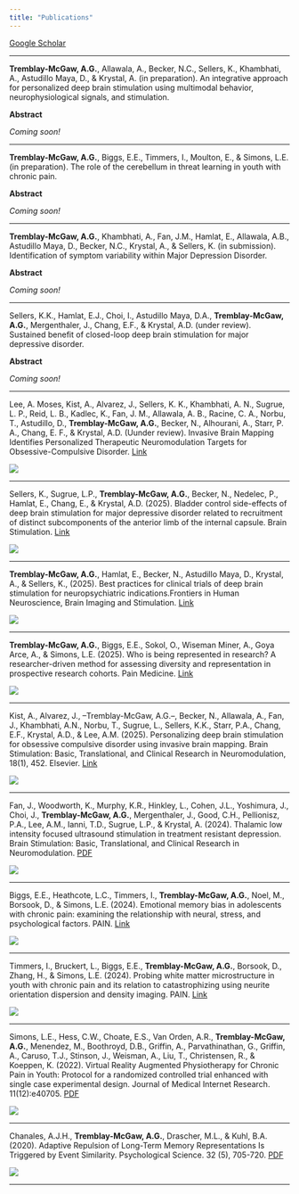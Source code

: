 ```yaml
---
title: "Publications"
---
```


[Google Scholar](https://scholar.google.com/citations?view_op=list_works&hl=en&hl=en&user=VrUzSZ8AAAAJ)


***


__Tremblay-McGaw, A.G.__, Allawala, A., Becker, N.C., Sellers, K., Khambhati, A., Astudillo Maya, D., & Krystal, A. (in preparation). An integrative approach for personalized deep brain stimulation using multimodal behavior, neurophysiological signals, and stimulation. 

__Abstract__

_Coming soon!_

***


__Tremblay-McGaw, A.G.__, Biggs, E.E., Timmers, I., Moulton, E., & Simons, L.E. (in preparation). The role of the cerebellum in threat learning in youth with chronic pain.

__Abstract__

_Coming soon!_

***


__Tremblay-McGaw, A.G.__, Khambhati, A., Fan, J.M., Hamlat, E., Allawala, A.B., Astudillo Maya, D., Becker, N.C., Krystal, A., & Sellers, K. (in submission). Identification of symptom variability within Major Depression Disorder.

__Abstract__

_Coming soon!_

***


Sellers, K.K., Hamlat, E.J., Choi, I., Astudillo Maya, D.A., __Tremblay-McGaw, A.G.__, Mergenthaler, J., Chang, E.F., & Krystal, A.D. (under review). Sustained benefit of closed-loop deep brain stimulation for major depressive disorder.

__Abstract__

_Coming soon!_

***


Lee, A. Moses, Kist, A., Alvarez, J., Sellers, K. K., Khambhati, A. N., Sugrue, L. P., Reid, L. B., Kadlec, K., Fan, J. M., Allawala, A. B., Racine, C. A., Norbu, T., Astudillo, D., __Tremblay-McGaw, A.G.__, Becker, N., Alhourani, A., Starr, P. A., Chang, E. F., & Krystal, A.D. (Uunder review). Invasive Brain Mapping Identifies Personalized Therapeutic Neuromodulation Targets for Obsessive-Compulsive Disorder.
[Link](https://pmc.ncbi.nlm.nih.gov/articles/PMC11957075/)

![](pdfs/Leeetal.JPEG)

***


Sellers, K., Sugrue, L.P., __Tremblay-McGaw, A.G.__, Becker, N., Nedelec, P., Hamlat, E., Chang, E., & Krystal, A.D. (2025). Bladder control side-effects of deep brain stimulation for major depressive disorder related to recruitment of distinct subcomponents of the anterior limb of the internal capsule. Brain Stimulation.
[Link](https://www.sciencedirect.com/science/article/pii/S1935861X25002955)

![](pdfs/sellersetal2025.JPEG)

***


 __Tremblay-McGaw, A.G.__, Hamlat, E., Becker, N., Astudillo Maya, D., Krystal, A., & Sellers, K., (2025). Best practices for clinical trials of deep brain stimulation for neuropsychiatric indications.Frontiers in Human Neuroscience, Brain Imaging and Stimulation. 
[Link](https://www.frontiersin.org/journals/human-neuroscience/articles/10.3389/fnhum.2025.1572972/full)

![](pdfs/ATM2etal.JPEG)

***

__Tremblay-McGaw, A.G.__, Biggs, E.E., Sokol, O., Wiseman Miner, A., Goya Arce, A., & Simons, L.E. (2025). Who is being represented in research? A researcher-driven method for assessing diversity and representation in prospective research cohorts. Pain Medicine. [Link](https://academic.oup.com/painmedicine/advance-article-abstract/doi/10.1093/pm/pnaf037/8104054)

![](pdfs/ATMetal.JPEG)

***

Kist, A., Alvarez, J., --Tremblay-McGaw, A.G.--, Becker, N., Allawala, A., Fan, J., Khambhati, A.N., Norbu, T., Sugrue, L., Sellers, K.K., Starr, P.A., Chang, E.F., Krystal, A.D., & Lee, A.M. (2025). Personalizing deep brain stimulation for obsessive compulsive disorder using invasive brain mapping. Brain Stimulation: Basic, Translational, and Clinical Research in Neuromodulation, 18(1), 452. Elsevier. [Link](https://www.brainstimjrnl.com/article/S1935-861X(24)00893-3/fulltext)

![](pdfs/KIstetal.JPEG)

***

Fan, J., Woodworth, K., Murphy, K.R., Hinkley, L., Cohen, J.L., Yoshimura, J.,  Choi, J., __Tremblay-McGaw, A.G.__, Mergenthaler, J., Good, C.H., Pellionisz, P.A., Lee, A.M., Ianni, T.D., Sugrue, L.P., & Krystal, A. (2024). Thalamic low intensity focused ultrasound stimulation in treatment resistant depression. Brain Stimulation: Basic, Translational, and Clinical Research in Neuromodulation.
[PDF](pdfs/Fanetal.pdf)

![](pdfs/FocusedUltrasound.JPEG)

***


Biggs, E.E., Heathcote, L.C., Timmers, I., __Tremblay-McGaw, A.G.__, Noel, M., Borsook, D., & Simons, L.E. (2024). Emotional memory bias in adolescents with chronic pain: examining the relationship with neural, stress,
and psychological factors. PAIN. [Link](https://journals.lww.com/pain/abstract/2025/03000/emotional_memory_bias_in_adolescents_with_chronic.10.aspx?context=featuredarticles&collectionid=1)

![](pdfs/MemoryBias.JPEG)

***


Timmers, I., Bruckert, L., Biggs, E.E., __Tremblay-McGaw, A.G.__, Borsook, D., Zhang, H., & Simons, L.E. (2024). Probing white matter microstructure in youth with chronic pain and its relation to catastrophizing using neurite orientation dispersion and density imaging. PAIN. [Link](https://journals.lww.com/pain/abstract/2024/11000/probing_white_matter_microstructure_in_youth_with.12.aspx)

![](pdfs/Timmers.JPEG)


***

Simons, L.E., Hess, C.W., Choate, E.S., Van Orden, A.R., __Tremblay-McGaw, A.G.__, Menendez, M., Boothroyd, D.B., Griffin, A., Parvathinathan, G., Griffin, A., Caruso, T.J., Stinson, J., Weisman, A., Liu, T., Christensen, R., & Koeppen, K. (2022). Virtual Reality Augmented Physiotherapy for Chronic Pain in Youth: Protocol for a randomized controlled trial enhanced with single case experimental design. Journal of Medical Internet Research. 11(12):e40705.
[PDF](pdfs/SimonsEtal2022.pdf)

![](pdfs/Simons.JPEG)

***


Chanales, A.J.H., __Tremblay-McGaw, A.G.__, Drascher, M.L., & Kuhl, B.A. (2020). Adaptive Repulsion of Long-Term Memory Representations Is Triggered by Event Similarity. Psychological Science. 32 (5), 705-720. [PDF](pdfs/ChanalesEtal2021.pdf)

![](pdfs/Kuhl.JPEG)

***

